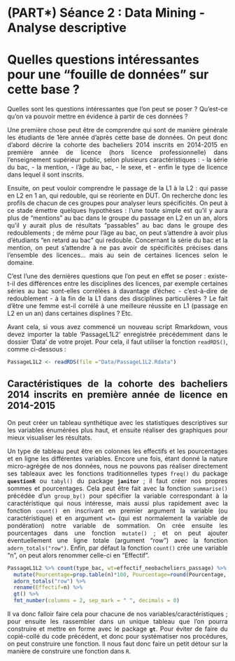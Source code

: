 

# (PART\*) Séance 2 : Data Mining - Analyse descriptive {-}


# Quelles questions intéressantes pour une "fouille de données" sur cette base ? {#c05-Questions-fouille-donnees}

<div align="justify">

Quelles sont les questions intéressantes que l'on peut se poser ? Qu'est-ce qu'on va pouvoir mettre en évidence à partir de ces données ?

Une première chose peut être de comprendre qui sont de manière générale les étudiants de 1ère année d'après cette base de données. On peut donc d'abord décrire la cohorte des bacheliers 2014 inscrits en 2014-2015 en première année de licence (hors licence professionnelle) dans l’enseignement supérieur public, selon  plusieurs caractéristiques : - la série du bac, - la mention, - l'âge au bac, - le sexe, et - enfin le type de licence dans lequel il sont inscrits.  

Ensuite, on peut vouloir comprendre le passage de la L1 à la L2 : qui passe en L2 en 1 an, qui redouble, qui se réoriente en DUT. On recherche donc les profils de chacun de ces groupes pour analyser leurs spécificités. On peut à ce stade émettre quelques hypothèses : l'une toute simple est qu'il y aura plus de "mentions" au bac dans le groupe du passage en L2 en un an, alors qu'il y aurait plus de résultats "passables" au bac dans le groupe des redoublements ; de même pour l'âge au bac, on peut s'attendre à avoir plus d'étudiants "en retard au bac" qui redouble. Concernant la série du bac et la mention, on peut s'attendre à ne pas avoir de spécificités précises dans l'ensemble des licences... mais au sein de certaines licences selon le domaine.  
  
C'est l'une des dernières questions que l'on peut en effet se poser : existe-t-il des différences entre les disciplines des licences, par exemple certaines séries au bac sont-elles corrélées à davantage d'échec - c'est-à-dire de redoublement - à la fin de la L1 dans des disciplines particulières ? Le fait d'être une femme est-il corrélé à une meilleure réussite en L1 (passage en L2 en un an) dans certaines displines ? Etc.  
   
  
  
Avant cela, si vous avez commencé un nouveau script Rmarkdown, vous devez importer la table 'PassageL1L2' enregistrée précédemment dans le dossier 'Data' de votre projet. Pour cela, il faut utiliser la fonction `readRDS()`, comme ci-dessous :
```{r}
PassageL1L2 <- readRDS(file ="Data/PassageL1L2.Rdata") 
```
  

## Caractéristiques de la cohorte des bacheliers 2014 inscrits en première année de licence en 2014-2015 
On peut créer un tableau synthétique avec les statistiques descriptives sur les variables énumérées plus haut, et ensuite réaliser des graphiques pour mieux visualiser les résultats.  
  
Un type de tableau peut être en colonnes les effectifs et les pourcentages et en ligne les différentes variables. Encore une fois, étant donné la nature micro-agrégée de nos données, nous ne pouvons pas réaliser directement ses tableaux avec les fonctions traditionnelles types `freq()` du package **`questionR`** ou `tabyl()` du package **`janitor`** ; il faut créer nos propres sommes et pourcentages. Cela peut être fait avec la fonction `summarise()` précédée d'un `group_by()` pour spécifier la variable correspondant à la caractéristique qui nous intéresse, mais aussi plus rapidement avec la fonction `count()` en inscrivant en premier argument la variable (ou caractéristique) et en argument `wt=` (qui est normalement la variable de pondération) notre variable de sommation. On crée ensuite les pourcentages dans une fonction `mutate()` ; et on peut ajouter éventuellement une ligne totale (argument "row") avec la fonction `adorn_totals("row")`. Enfin, par défaut la fonction `count()` crée une variable "n", on peut alors renommer celle-ci en "Effectif".
```{r}
PassageL1L2 %>% count(type_bac, wt=effectif_neobacheliers_passage) %>% 
  mutate(Pourcentage=prop.table(n)*100, Pourcentage=round(Pourcentage, 1)) %>% 
  adorn_totals("row") %>% 
  rename(Effectif=n) %>% 
  gt() %>% 
  fmt_number(columns = 2, sep_mark = " ", decimals = 0)
```
 

Il va donc falloir faire cela pour chacune de nos variables/caractéristiques ; pour ensuite les rassembler dans un unique tableau que l'on pourra construire et mettre en forme avec le package **`gt`**. Pour éviter de faire du copié-collé du code précédent, et donc pour systématiser nos procédures, on peut construire une fonction. Il nous faut donc faire un petit détour sur la manière de construire une fonction dans `R`. 



